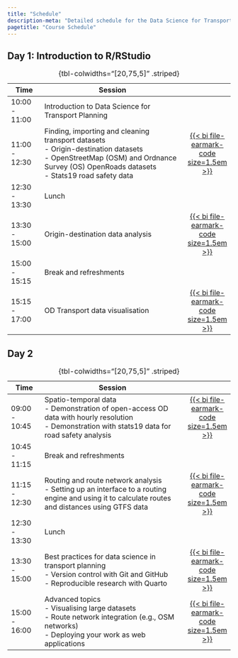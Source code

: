 ```yaml
---
title: "Schedule"
description-meta: "Detailed schedule for the Data Science for Transport Planning course, including session timings and topics."
pagetitle: "Course Schedule"
---
```


## Day 1: Introduction to R/RStudio

| Time          | Session                                                                 |   |
|---------------|-------------------------------------------------------------------------|:---:|
| 10:00 - 11:00 | Introduction to Data Science for Transport Planning                     |   |
| 11:00 - 12:30 | Finding, importing and cleaning transport datasets<br>- Origin-destination datasets<br>- OpenStreetMap (OSM) and Ordnance Survey (OS) OpenRoads datasets<br>- Stats19 road safety data | [{{< bi file-earmark-code size=1.5em >}}](s1.qmd)  |
| 12:30 - 13:30 | Lunch                                                                  |   |
| 13:30 - 15:00 | Origin-destination data analysis                                        | [{{< bi file-earmark-code size=1.5em >}}](s2.qmd)    |
| 15:00 - 15:15 | Break and refreshments                                                 |    |
| 15:15 - 17:00 | OD Transport data visualisation                                        | [{{< bi file-earmark-code size=1.5em >}}](s5.qmd) |

: {tbl-colwidths="[20,75,5]" .striped}

## Day 2

| Time          | Session                                                                 |   |
|---------------|-------------------------------------------------------------------------|:---:|
| 09:00 - 10:45 | Spatio-temporal data<br>- Demonstration of open-access OD data with hourly resolution<br>- Demonstration with stats19 data for road safety analysis | [{{< bi file-earmark-code size=1.5em >}}](s4.qmd) |
| 10:45 - 11:15 | Break and refreshments                                                 | |
| 11:15 - 12:30 | Routing and route network analysis<br>- Setting up an interface to a routing engine and using it to calculate routes and distances using GTFS data | [{{< bi file-earmark-code size=1.5em >}}](s3.qmd)|
| 12:30 - 13:30 | Lunch                                                                  | |
| 13:30 - 15:00 | Best practices for data science in transport planning<br>- Version control with Git and GitHub<br>- Reproducible research with Quarto | [{{< bi file-earmark-code size=1.5em >}}](s6.qmd) |
| 15:00 - 16:00 | Advanced topics<br>- Visualising large datasets<br>- Route network integration (e.g., OSM networks)<br>- Deploying your work as web applications | [{{< bi file-earmark-code size=1.5em >}}](s7.qmd)  |

: {tbl-colwidths="[20,75,5]" .striped}